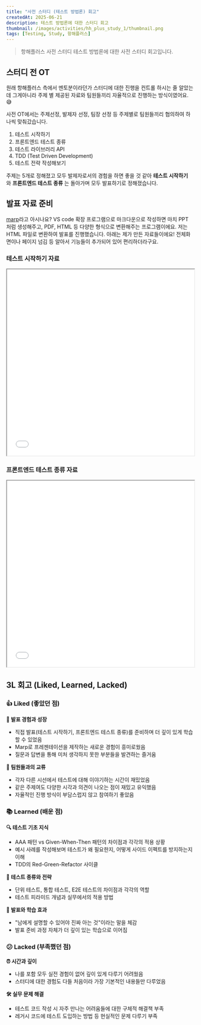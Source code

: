 ```yaml
---
title: "사전 스터디 (테스트 방법론) 회고"
createdAt: 2025-06-21
description: 테스트 방법론에 대한 스터디 회고
thumbnail: /images/activities/hh_plus_study_1/thumbnail.png
tags: [Testing, Study, 항해플러스]
---
```


> 항해플러스 사전 스터디 테스트 방법론에 대한 사전 스터디 회고입니다.

## 스터디 전 OT

원래 항해플러스 측에서 멘토분이라던가 스터디에 대한 진행을 컨트롤 하시는 줄 알았는데 그게아니라 주제 별 제공된 자료와 팀원들끼리 자율적으로 진행하는 방식이였어요. 😅

사전 OT에서는 주제선정, 발제자 선정, 팀장 선정 등 주제별로 팀원들끼리 협의하여 하나씩 맞춰갔습니다.

1. 테스트 시작하기
2. 프론트엔드 테스트 종류
3. 테스트 라이브러리 API
4. TDD (Test Driven Development)
5. 테스트 전략 작성해보기

주제는 5개로 정해졌고 모두 발제자로서의 경험을 하면 좋을 것 같아 **테스트 시작하기** 와 **프론트엔드 테스트 종류** 는 돌아가며 모두 발표하기로 정해졌습니다.

## 발표 자료 준비

[marp](https://marp.app/)라고 아시나요? VS code 확장 프로그램으로 마크다운으로 작성하면 마치 PPT 처럼 생성해주고, PDF, HTML 등 다양한 형식으로 변환해주는 프로그램이에요.
저는 HTML 파일로 변환하여 발표를 진행했습니다. 아래는 제가 만든 자료들이에요! 전체화면이나 페이지 넘김 등 알아서 기능들이 추가되어 있어 편리하더라구요.

### 테스트 시작하기 자료

<iframe 
  src="/images/activities/hh_plus_study_1/test_start.html" 
  width="100%" 
  height="500px"
  sandbox="allow-scripts allow-same-origin"
  loading="lazy"
></iframe>

### 프론트엔드 테스트 종류 자료

<iframe 
  src="/images/activities/hh_plus_study_1/test_types.html" 
  width="100%" 
  height="500px"
  sandbox="allow-scripts allow-same-origin"
  loading="lazy"
></iframe>

## 3L 회고 (Liked, Learned, Lacked)

### 👍 Liked (좋았던 점)

**🎤 발표 경험과 성장**
- 직접 발표(테스트 시작하기, 프론트엔드 테스트 종류)를 준비하며 더 깊이 있게 학습할 수 있었음
- Marp로 프레젠테이션을 제작하는 새로운 경험이 흥미로웠음
- 질문과 답변을 통해 미처 생각하지 못한 부분들을 발견하는 즐거움

**👥 팀원들과의 교류**
- 각자 다른 시선에서 테스트에 대해 이야기하는 시간이 재밌었음
- 같은 주제여도 다양한 시각과 의견이 나오는 점이 재밌고 유익했음
- 자율적인 진행 방식이 부담스럽지 않고 참여하기 좋았음

### 📚 Learned (배운 점)

**🔍 테스트 기초 지식**
- AAA 패턴 vs Given-When-Then 패턴의 차이점과 각각의 적용 상황
- 예시 사례를 작성해보며 테스트가 왜 필요한지, 어떻게 사이드 이펙트를 방지하는지 이해
- TDD의 Red-Green-Refactor 사이클

**🧪 테스트 종류와 전략**
- 단위 테스트, 통합 테스트, E2E 테스트의 차이점과 각각의 역할
- 테스트 피라미드 개념과 실무에서의 적용 방법

**🎤 발표와 학습 효과**
- "남에게 설명할 수 있어야 진짜 아는 것"이라는 말을 체감
- 발표 준비 과정 자체가 더 깊이 있는 학습으로 이어짐

### 😕 Lacked (부족했던 점)

**⏰ 시간과 깊이**
- 나를 포함 모두 실전 경험이 없어 깊이 있게 다루기 어려웠음
- 스터디에 대한 경험도 다들 처음이라 가장 기본적인 내용들만 다루었음

**🛠️ 실무 문제 해결**
- 테스트 코드 작성 시 자주 만나는 어려움들에 대한 구체적 해결책 부족
- 레거시 코드에 테스트 도입하는 방법 등 현실적인 문제 다루기 부족
